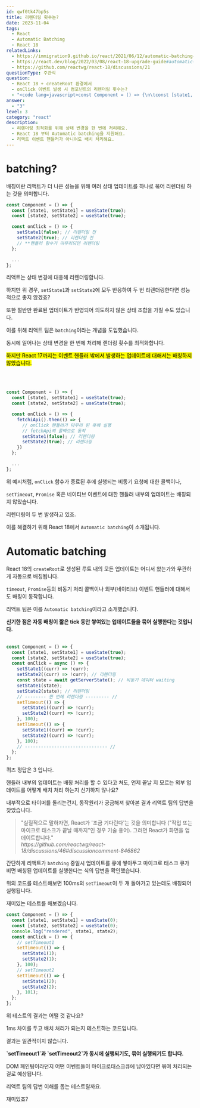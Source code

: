 ```yaml
---
id: qwf0tk47bp5s
title: 리렌더링 횟수는?
date: 2023-11-04
tags:
  - React
  - Automatic Batching
  - React 18
relatedLinks:
  - https://immigration9.github.io/react/2021/06/12/automatic-batching-react.html
  - https://react.dev/blog/2022/03/08/react-18-upgrade-guide#automatic-batching
  - https://github.com/reactwg/react-18/discussions/21
questionType: 주관식
question:
  - React 18 + createRoot 환경에서
  - onClick 이벤트 발생 시 컴포넌트의 리렌더링 횟수는?
  - "<code lang=javascript>const Component = () => {\n\tconst [state1, setState1] = useState(true);\n\tconst [state2, setState2] = useState(true);\n\tconst onClick = async () => {\n\t\tsetState1((curr) => !curr);\n\t\tsetState2((curr) => !curr);\n\t\tconst state = await getServerState();\n\t\tsetState1(state);\n\t\tsetState2(state);\n\t\tsetTimeout(() => {\n\t\t\tsetState1((curr) => !curr);\n\t\t\tsetState2((curr) => !curr);\n\t\t}, 100);\n\t\tsetTimeout(() => {\n\t\t\tsetState1((curr) => !curr);\n\t\t\tsetState2((curr) => !curr);\n\t\t}, 100);\n\t};\n};</code>"
answer:
  - "3"
level: 3
category: "react"
description:
  - 리렌더링 최적화를 위해 상태 변경을 한 번에 처리해요.
  - React 18 부터 Automatic batching을 지원해요.
  - 리액트 이벤트 핸들러가 아니여도 배치 처리해요.
---
```


# batching?

배칭이란 리액트가 더 나은 성능을 위해 여러 상태 업데이트를 하나로 묶어 리렌더링 하는 것을 의미합니다.

```javascript
const Component = () => {
  const [state1, setState1] = useState(true);
  const [state2, setState2] = useState(true);

  const onClick = () => {
    setState1(false); // 리렌더링 전
    setState2(true); // 리렌더링 전
    // **핸들러 함수가 마무리되면 리렌더링
  };

  ...
};
```

리액트는 상태 변경에 대응해 리렌더링합니다.

하지만 위 경우, `setState1`과 `setState2`에 모두 반응하여 두 번 리렌더링한다면 성능적으로 좋지 않겠죠?

또한 절반만 완료된 업데이트가 반영되어 의도하지 않은 상태 조합을 가질 수도 있습니다.

이를 위해 리액트 팀은 `batching`이라는 개념을 도입했습니다.

동시에 일어나는 상태 변경을 한 번에 처리해 렌더링 횟수를 최적화합니다.

<mark>하지만 React 17까지는 이벤트 핸들러 밖에서 발생하는 업데이트에 대해서는
  배칭하지 않았습니다.</mark>

<br />
<br />

```javascript
const Component = () => {
  const [state1, setState1] = useState(true);
  const [state2, setState2] = useState(true);

  const onClick = () => {
    fetchiApi().then(() => {
      // onClick 핸들러가 마무리 된 후에 실행
      // fetchApi의 콜백으로 동작
      setState1(false); // 리렌더링
      setState2(true); // 리렌더링
    })
  };

  ...
};
```

위 예시처럼, `onClick` 함수가 종료된 후에 실행되는 비동기 요청에 대한 콜백이나,

`setTimeout`, `Promise` 혹은 네이티브 이벤트에 대한 핸들러 내부의 업데이트는 배칭되지 않았습니다.

리렌더링이 두 번 발생하고 있죠.

이를 해결하기 위해 React 18에서 `Automatic batching`이 소개됩니다.

# Automatic batching

React 18의 `createRoot`로 생성된 루트 내의 모든 업데이트는 어디서 왔는가와 무관하게 자동으로 배칭됩니다.

`timeout`, `Promise`등의 비동기 처리 콜백이나 외부(네이티브) 이벤트 핸들러에 대해서도 배칭이 동작합니다.

리액트 팀은 이를 `Automatic batching`이라고 소개했습니다.

<b>
  신기한 점은 자동 배칭이 짧은 tick 동안 쌓여있는 업데이트들을 묶어 실행한다는
  것입니다.
</b>

<br />
<br />

```javascript
const Component = () => {
  const [state1, setState1] = useState(true);
  const [state2, setState2] = useState(true);
  const onClick = async () => {
    setState1((curr) => !curr);
    setState2((curr) => !curr); // 리렌더링
    const state = await getServerState(); // 비동기 데이터 waiting
    setState1(state);
    setState2(state); // 리렌더링
    // -------- 한 번에 리렌더링 --------- //
    setTimeout(() => {
      setState1((curr) => !curr);
      setState2((curr) => !curr);
    }, 100);
    setTimeout(() => {
      setState1((curr) => !curr);
      setState2((curr) => !curr);
    }, 100);
    // ------------------------------- //
  };
};
```

퀴즈 정답은 3 입니다.

핸들러 내부의 업데이트는 배칭 처리를 할 수 있다고 쳐도, 언제 끝날 지 모르는 외부 업데이트를 어떻게 배치 처리 하는지 신기하지 않나요?

내부적으로 타이머를 돌리는건지, 동작원리가 궁금해져 찾아본 결과 리액트 팀의 답변을 찾았습니다.

<blockquote>
  "실질적으로 말하자면, React가 '조금 기다린다'는 것을 의미합니다 ("작업 또는
  마이크로 태스크가 끝날 때까지"인 경우 기술 용어). 그러면 React가 화면을
  업데이트합니다."
  <footer>
    <cite>
      https://github.com/reactwg/react-18/discussions/46#discussioncomment-846862
    </cite>
  </footer>
</blockquote>

간단하게 리액트가 `batching` 중일시 업데이트를 큐에 쌓아두고 마이크로 태스크 큐가 비면 배칭된 업데이트를 실행한다는 식의 답변을 확인했습니다.

위의 코드를 테스트해보면 100ms의 `setTimeout`이 두 개 돌아가고 있는데도 배칭되어 실행됩니다.

재미있는 테스트를 해보겠습니다.

```javascript
const Component = () => {
  const [state1, setState1] = useState(0);
  const [state2, setState2] = useState(0);
  console.log("rendered", state1, state2);
  const onClick = () => {
    // setTimeout1
    setTimeout(() => {
      setState1(1);
      setState2(1);
    }, 100);
    // setTimeout2
    setTimeout(() => {
      setState1(2);
      setState2(2);
    }, 101);
  };
};
```

위 테스트의 결과는 어떨 것 같나요?

1ms 차이를 두고 배치 처리가 되는지 테스트하는 코드입니다.

결과는 일관적이지 않습니다.

<b>
  `setTimeout1`과 `setTimeout2`가 동시에 실행되기도, 묶여 실행되기도 합니다.
</b>

DOM 페인팅이라던지 어떤 이벤트들이 마이크로태스크큐에 남아있다면 묶여 처리되는걸로 예상됩니다.

리액트 팀의 답변 이해를 돕는 테스트랄까요.

재미있죠?
